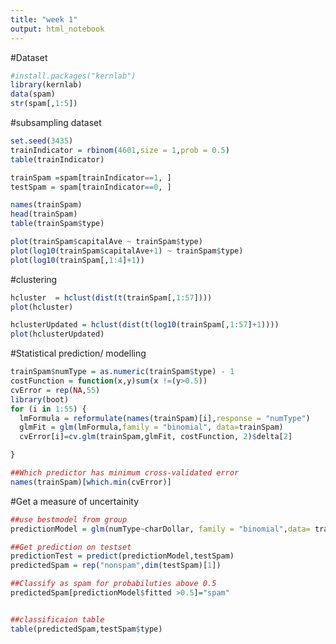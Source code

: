```yaml
---
title: "week 1"
output: html_notebook
---
```

#Dataset

```r
#install.packages("kernlab")
library(kernlab)
data(spam)
str(spam[,1:5])

```

#subsampling dataset
```r
set.seed(3435)
trainIndicator = rbinom(4601,size = 1,prob = 0.5)
table(trainIndicator)

trainSpam =spam[trainIndicator==1, ]
testSpam = spam[trainIndicator==0, ]
```


```r
names(trainSpam)
head(trainSpam)
table(trainSpam$type)

plot(trainSpam$capitalAve ~ trainSpam$type)
plot(log10(trainSpam$capitalAve+1) ~ trainSpam$type)
plot(log10(trainSpam[,1:4]+1))
```

#clustering
```r
hcluster  = hclust(dist(t(trainSpam[,1:57])))
plot(hcluster)

hclusterUpdated = hclust(dist(t(log10(trainSpam[,1:57]+1))))
plot(hclusterUpdated)
```

#Statistical prediction/ modelling

```r
trainSpam$numType = as.numeric(trainSpam$type) - 1
costFunction = function(x,y)sum(x !=(y>0.5))
cvError = rep(NA,55)
library(boot)
for (i in 1:55) {
  lmFormula = reformulate(names(trainSpam)[i],response = "numType")
  glmFit = glm(lmFormula,family = "binomial", data=trainSpam)
  cvError[i]=cv.glm(trainSpam,glmFit, costFunction, 2)$delta[2]

}

##Which predictor has minimum cross-validated error
names(trainSpam)[which.min(cvError)]

```

#Get a measure of uncertainity
```r
##use bestmodel from group
predictionModel = glm(numType~charDollar, family = "binomial",data= trainSpam)

##Get prediction on testset
predictionTest = predict(predictionModel,testSpam)
predictedSpam = rep("nonspam",dim(testSpam)[1])

##Classify as spam for probabiluties above 0.5
predictedSpam[predictionModel$fitted >0.5]="spam"


##classificaion table
table(predictedSpam,testSpam$type)
```

